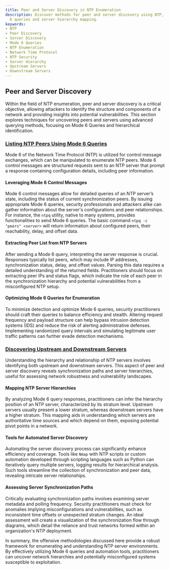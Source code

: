 ```yaml
---
title: Peer and Server Discovery in NTP Enumeration
description: Discover methods for peer and server discovery using NTP, including Mode
  6 queries and server hierarchy mapping.
keywords:
- NTP
- Peer Discovery
- Server Discovery
- Mode 6 Queries
- NTP Enumeration
- Network Time Protocol
- NTP Security
- Server Hierarchy
- Upstream Servers
- Downstream Servers
---
```


## Peer and Server Discovery

Within the field of NTP enumeration, peer and server discovery is a critical objective, allowing attackers to identify the structure and components of a network and providing insights into potential vulnerabilities. This section explores techniques for uncovering peers and servers using advanced querying methods, focusing on Mode 6 Queries and hierarchical identification.

### [Listing NTP Peers Using Mode 6 Queries](offensive/network/enumeration/ntp_enumeration/peer_and_server_discovery/listing_ntp_peers_using_mode_6_queries)

Mode 6 of the Network Time Protocol (NTP) is utilized for control message exchanges, which can be manipulated to enumerate NTP peers. Mode 6 control messages are structured requests sent to an NTP server that prompt a response containing configuration details, including peer information.

#### Leveraging Mode 6 Control Messages

Mode 6 control messages allow for detailed queries of an NTP server’s state, including the status of current synchronization peers. By issuing appropriate Mode 6 queries, security professionals and attackers alike can gather information about the server's configurations and peer relationships. For instance, the `ntpq` utility, native to many systems, provides functionalities to send Mode 6 queries. The basic command `ntpq -c "peers" <server>` will return information about configured peers, their reachability, delay, and offset data.

#### Extracting Peer List from NTP Servers

After sending a Mode 6 query, interpreting the server response is crucial. Responses typically list peers, which may include IP addresses, synchronization status, delay, and offset values. Parsing this data requires a detailed understanding of the returned fields. Practitioners should focus on extracting peer IPs and status flags, which indicate the role of each peer in the synchronization hierarchy and potential vulnerabilities from a misconfigured NTP setup.

#### Optimizing Mode 6 Queries for Enumeration

To minimize detection and optimize Mode 6 queries, security practitioners should craft their queries to balance efficiency and stealth. Altering request frequency and payload structure can help bypass intrusion detection systems (IDS) and reduce the risk of alerting administrative defenses. Implementing randomized query intervals and simulating legitimate user traffic patterns can further evade detection mechanisms.

### [Discovering Upstream and Downstream Servers](offensive/network/enumeration/ntp_enumeration/peer_and_server_discovery/discovering_upstream_and_downstream_servers)

Understanding the hierarchy and relationship of NTP servers involves identifying both upstream and downstream servers. This aspect of peer and server discovery reveals synchronization paths and server hierarchies, useful for assessing network robustness and vulnerability landscapes.

#### Mapping NTP Server Hierarchies

By analyzing Mode 6 query responses, practitioners can infer the hierarchy position of an NTP server, characterized by its stratum level. Upstream servers usually present a lower stratum, whereas downstream servers have a higher stratum. This mapping aids in understanding which servers are authoritative time sources and which depend on them, exposing potential pivot points in a network.

#### Tools for Automated Server Discovery

Automating the server discovery process can significantly enhance efficiency and coverage. Tools like `Nmap` with NTP scripts or custom automation developed through scripting languages such as Python can iteratively query multiple servers, logging results for hierarchical analysis. Such tools streamline the collection of synchronization and peer data, revealing intricate server relationships.

#### Assessing Server Synchronization Paths

Critically evaluating synchronization paths involves examining server metadata and polling frequency. Security practitioners must check for anomalies implying misconfigurations and vulnerabilities, such as inconsistent time offsets or unexpected stratum changes. An ideal assessment will create a visualization of the synchronization flow through diagrams, which detail the reliance and trust networks formed within an organization's NTP deployment.

In summary, the offensive methodologies discussed here provide a robust framework for enumerating and understanding NTP server environments. By effectively utilizing Mode 6 queries and automation tools, practitioners can uncover network hierarchies and potentially misconfigured systems susceptible to exploitation.